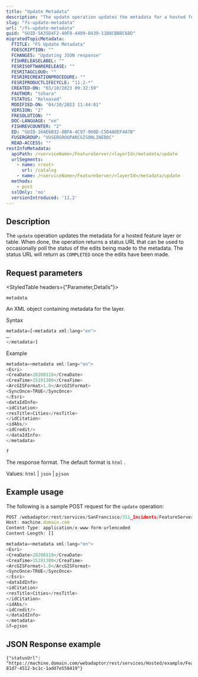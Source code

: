 ```yaml
---
title: "Update Metadata"
description: "The update operation updates the metadata for a hosted feature layer or table."
slug: "fs-update-metadata"
url: "/fs-update-metadata"
guid: "GUID-5A35D4F2-40F0-4409-8439-11B8CBB8C68D"
migratedTopicMetadata:
  FTITLE: "FS Update Metadata"
  FDESCRIPTION: ""
  FCHANGES: "Updating JSON response"
  FISHRELEASELABEL: ""
  FESRISOFTWARERELEASE: ""
  FESRITAGCLOUD: ""
  FESRIRECREATIONPROCEDURE: ""
  FESRIPRODUCTLIFECYCLE: "11.2-*"
  CREATED-ON: "03/10/2023 09:32:59"
  FAUTHOR: "tohara"
  FSTATUS: "Released"
  MODIFIED-ON: "04/10/2023 11:44:01"
  VERSION: "2"
  FRESOLUTION: ""
  DOC-LANGUAGE: "en"
  FISHREVCOUNTER: "2"
  ED: "GUID-16AE6B32-8BFA-4C97-960D-C5D4A0EF4A7B"
  FUSERGROUP: "VUSERGROUPARCGISONLINEDOC"
  READ-ACCESS: ""
restInfoMetadata:
  apiPath: /<serviceName>/FeatureServer/<layerId>/metadata/update
  urlSegments:
    - name: <root>
      url: /catalog
    - name: /<serviceName>/FeatureServer/<layerId>/metadata/update
  methods:
    - post
  sslOnly: 'no'
  versionIntroduced: '11.2'
---
```


## Description

The `update`  operation updates the metadata for a hosted feature layer or table. When done, the operation returns a status URL that can be used to occasionally poll the status of the edits being made to the metadata. The status URL will return as `COMPLETED`  once the edits have been made.

##  Request parameters

<StyledTable headers={"Parameter,Details"}>

<StyledTableRow>

<StyledTableCell cellStyle="markdown">

`metadata` 

</StyledTableCell>

<StyledTableCell cellStyle="markdown">

An XML object containing metadata for the layer.

Syntax

```javascript
metadata=[<metadata xml:lang="en">
….
</metadata>]

```

 

Example

```javascript
metadata=<metadata xml:lang="en">
<Esri>
<CreaDate>20200118</CreaDate>
<CreaTime>15191300</CreaTime>
<ArcGISFormat>1.0</ArcGISFormat>
<SyncOnce>TRUE</SyncOnce>
</Esri>
<dataIdInfo>
<idCitation>
<resTitle>Cities</resTitle>
</idCitation>
<idAbs/>
<idCredit/>
</dataIdInfo>
</metadata>

```

 

</StyledTableCell>

</StyledTableRow>

<StyledTableRow>

<StyledTableCell cellStyle="markdown">

`f` 

</StyledTableCell>

<StyledTableCell cellStyle="markdown">

The response format. The default format is `html` .

Values: `html`  \| `json`  \| `pjson` 

</StyledTableCell>

</StyledTableRow>

</StyledTable>

## Example usage

The following is a sample POST request for the `update`  operation:

```javascript
POST /webadaptor/rest/services/SanFrancisco/311_Incidents/FeatureServer/0/metadata/update HTTP/1.1
Host: machine.domain.com
Content-Type: application/x-www-form-urlencoded
Content-Length: []

metadata=<metadata xml:lang="en">
<Esri>
<CreaDate>20200118</CreaDate>
<CreaTime>15191300</CreaTime>
<ArcGISFormat>1.0</ArcGISFormat>
<SyncOnce>TRUE</SyncOnce>
</Esri>
<dataIdInfo>
<idCitation>
<resTitle>Cities</resTitle>
</idCitation>
<idAbs/>
<idCredit/>
</dataIdInfo>
</metadata>
&f=pjson

```

 

## JSON Response example

```other
{"statusUrl": "https://machine.domain.com/webadaptor/rest/services/Hosted/example/FeatureServer/jobs/jbd9bc06f-81d7-4512-bc1c-1add7e558419"}
```

 
